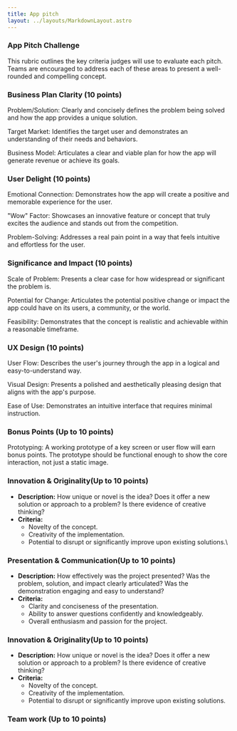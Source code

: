```yaml
---
title: App pitch
layout: ../layouts/MarkdownLayout.astro
---
```


### App Pitch Challenge
This rubric outlines the key criteria judges will use to evaluate each pitch. Teams are encouraged to address each of these areas to present a well-rounded and compelling concept.

### Business Plan Clarity (10 points)
Problem/Solution: Clearly and concisely defines the problem being solved and how the app provides a unique solution.

Target Market: Identifies the target user and demonstrates an understanding of their needs and behaviors.

Business Model: Articulates a clear and viable plan for how the app will generate revenue or achieve its goals.

### User Delight (10 points)
Emotional Connection: Demonstrates how the app will create a positive and memorable experience for the user.

"Wow" Factor: Showcases an innovative feature or concept that truly excites the audience and stands out from the competition.

Problem-Solving: Addresses a real pain point in a way that feels intuitive and effortless for the user.

### Significance and Impact (10 points)
Scale of Problem: Presents a clear case for how widespread or significant the problem is.

Potential for Change: Articulates the potential positive change or impact the app could have on its users, a community, or the world.

Feasibility: Demonstrates that the concept is realistic and achievable within a reasonable timeframe.

### UX Design (10 points)
User Flow: Describes the user's journey through the app in a logical and easy-to-understand way.

Visual Design: Presents a polished and aesthetically pleasing design that aligns with the app's purpose.

Ease of Use: Demonstrates an intuitive interface that requires minimal instruction.

### Bonus Points (Up to 10 points)
Prototyping: A working prototype of a key screen or user flow will earn bonus points. The prototype should be functional enough to show the core interaction, not just a static image.

### Innovation & Originality(Up to 10 points)

*   **Description:** How unique or novel is the idea? Does it offer a new solution or approach to a problem? Is there evidence of creative thinking?
*   **Criteria:**
    *   Novelty of the concept.
    *   Creativity of the implementation.
    *   Potential to disrupt or significantly improve upon existing solutions.\

### Presentation & Communication(Up to 10 points)

*   **Description:** How effectively was the project presented? Was the problem, solution, and impact clearly articulated? Was the demonstration engaging and easy to understand?
*   **Criteria:**
    *   Clarity and conciseness of the presentation.    
    *   Ability to answer questions confidently and knowledgeably.
    *   Overall enthusiasm and passion for the project.


### Innovation & Originality(Up to 10 points)
*   **Description:** How unique or novel is the idea? Does it offer a new solution or approach to a problem? Is there evidence of creative thinking?
*   **Criteria:**
    *   Novelty of the concept.
    *   Creativity of the implementation.
    *   Potential to disrupt or significantly improve upon existing solutions.


### Team work (Up to 10 points)